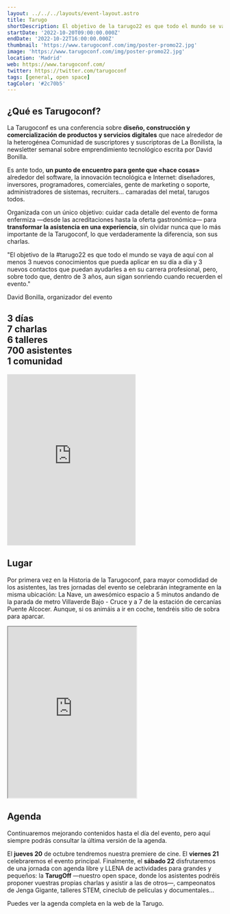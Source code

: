 ```yaml
---
layout: ../../../layouts/event-layout.astro
title: Tarugo
shortDescription: El objetivo de la tarugo22 es que todo el mundo se vaya de aquí con al menos 3 nuevos conocimientos que pueda aplicar en su día a día y 3 nuevos contactos
startDate: '2022-10-20T09:00:00.000Z'
endDate: '2022-10-22T16:00:00.000Z'
thumbnail: 'https://www.tarugoconf.com/img/poster-promo22.jpg'
image: 'https://www.tarugoconf.com/img/poster-promo22.jpg'
location: 'Madrid'
web: https://www.tarugoconf.com/
twitter: https://twitter.com/tarugoconf
tags: [general, open space]
tagColor: '#2c70b5'
---
```



<h2>¿Qué es Tarugoconf?</h2>

La Tarugoconf es una conferencia sobre **diseño, construcción y comercialización de productos y servicios digitales** que nace alrededor de la heterogénea Comunidad de suscriptores y suscriptoras de La Bonilista, la newsletter semanal sobre emprendimiento tecnológico escrita por David Bonilla.

Es ante todo, **un punto de encuentro para gente que «hace cosas»** alrededor del software, la innovación tecnológica e Internet: diseñadores, inversores, programadores, comerciales, gente de marketing o soporte, administradores de sistemas, recruiters... camaradas del metal, tarugos todos.

Organizada con un único objetivo: cuidar cada detalle del evento de forma enfermiza —desde las acreditaciones hasta la oferta gastronómica— para **transformar la asistencia en una experiencia**, sin olvidar nunca que lo más importante de la Tarugoconf, lo que verdaderamente la diferencia, son sus charlas.

"El objetivo de la #tarugo22 es que todo el mundo se vaya de aquí con al menos 3 nuevos conocimientos que pueda aplicar en su día a día y 3 nuevos contactos que puedan ayudarles a en su carrera profesional, pero, sobre todo que, dentro de 3 años, aun sigan sonriendo cuando recuerden el evento."

<span className="text-xs">David Bonilla, organizador del evento</span>

<h2 style={{flexShrink: '0', textAlign: 'center'}}><strong>3</strong> días<br/> <strong>7</strong> charlas<br/> <strong>6</strong> talleres<br/> <strong>700</strong> asistentes<br/> <strong>1</strong> comunidad</h2>

<iframe className="w-full mt-4" height="400" src="https://player.vimeo.com/video/384584744?h=2842150b4e&amp;title=0&amp;byline=0&amp;portrait=0&amp;autoplay=0&amp;dnt=1&amp;app_id=122963" frameborder="0" allow="autoplay; fullscreen; picture-in-picture" allowfullscreen="" title="Resumen de la #TARUGO4" data-ready="true"></iframe>

## Lugar

Por primera vez en la Historia de la Tarugoconf, para mayor comodidad de los asistentes, las tres jornadas del evento se celebrarán íntegramente en la misma ubicación: <ExternalLink href="https://www.lanavemadrid.com/">La Nave</ExternalLink>, un awesómico espacio a 5 minutos andando de la parada de metro Villaverde Bajo - Cruce y a 7 de la estación de cercanías Puente Alcocer. Aunque, si os animáis a ir en coche, tendréis sitio de sobra para aparcar.

<iframe className="w-full mt-4" height="400" src="https://www.google.com/maps/embed?pb=!1m18!1m12!1m3!1d3040.7636952189428!2d-3.6981867838185436!3d40.34758776776415!2m3!1f0!2f0!3f0!3m2!1i1024!2i768!4f13.1!3m3!1m2!1s0xd4226dc6a64c46b%3A0x23e1b239d4aea935!2sLa%20Nave!5e0!3m2!1ses!2ses!4v1664083918920!5m2!1ses!2ses" allowfullscreen="" loading="lazy" referrerpolicy="no-referrer-when-downgrade"></iframe>

## Agenda

Continuaremos mejorando contenidos hasta el día del evento, pero aquí siempre podrás consultar la última versión de la agenda.

El **jueves 20** de octubre tendremos nuestra premiere de cine. El **viernes 21** celebraremos el evento principal. Finalmente, el **sábado 22** disfrutaremos de <ExternalLink href="https://www.tarugoconf.com/sabado-tarugo/">una jornada con agenda libre y LLENA de actividades</ExternalLink> para grandes y pequeños: la **TarugOff** —nuestro open space, donde los asistentes podréis proponer vuestras propias charlas y asistir a las de otros—, campeonatos de Jenga Gigante, talleres STEM, cineclub de películas y documentales...

Puedes ver la agenda completa en <ExternalLink href="https://www.tarugoconf.com/#calendar">la web de la Tarugo</ExternalLink>.

